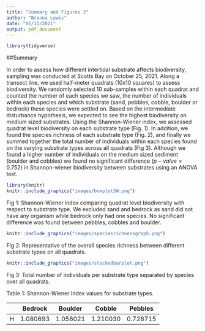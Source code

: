 ```yaml
---
title: "Summary and Figures 2"
author: "Brenna Lewis"
date: "01/11/2021"
output: pdf_document
---
```


```r
library(tidyverse)
```


##Summary

In order to assess how different intertidal substrate affects biodiversity, sampling was conducted at Scotts Bay on October 25, 2021. Along a transect line, we used half-meter quadrats (10x10 squares) to assess biodiversity. We randomly selected 10 sub-samples within each quadrat and counted the number of each species we saw, the number of individuals within each species and which substrate (sand, pebbles, cobble, boulder or bedrock) these species were settled on. Based on the intermediate disturbance hypothesis, we expected to see the highest biodiversity on medium sized substrates. Using the Shannon-Wiener index, we assessed quadrat level biodiversity on each substrate type (Fig. 1). In addition, we found the species richness of each substrate type (Fig. 2), and finally we summed together the total number of individuals within each species found on the varying substrate types across all quadrats (Fig 3). Although we found a higher number of individuals on the medium sized sediment (boulder and cobbles) we found no significant difference ($p-value =0.752$) in Shannon-wiener biodiversity between substrates using an ANOVA test. 

```r
library(knitr)
knitr::include_graphics("images/boxplotSW.png")
```

Fig 1: Shannon-Wiener index comparing quadrat level biodiversity with respect to substrate type. We excluded sand and bedrock as sand did not have any organism while bedrock only had one species. No significant difference was found between pebbles, cobbles and boulder.

```r
knitr::include_graphics("images/speciesrichnessgraph.png")
```

Fig 2: Representative of the overall species richness between different substrate types on all quadrats.

```r
knitr::include_graphics("images/stackedbarplot.png")
```

Fig 3: Total number of individuals per substrate type separated by species over all quadrats.


Table 1: Shannon-Wiener Index values for substrate types. 

| | Bedrock | Boulder | Cobble | Pebbles |
|------|------|------|------|------|
| H | 1.080693 | 1.056021 | 1.210030 | 0.728715 | 

